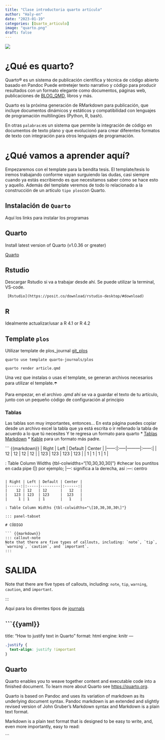 ```yaml
---
title: "Clase introductoria quarto artículo"
author: "Haly-en"
date: "2023-01-19"
categories: [Quarto_articulo]
image: "quarto.png"
draft: false
---
```


![](quarto.png)

# ¿Qué es quarto?

Quarto® es un sistema de publicación científica y técnica de código abierto basado en Pandoc Puede entretejer texto narrativo y código para producir resultados con un formato elegante como documentos, páginas web, publicaciones de [BLOG_QMD](https://ivelasq.quarto.pub/building-a-blog-with-quarto/workflow/write-docs/), libros y más.

Quarto es la próxima generación de RMarkdown para publicación, que incluye documentos dinámicos y estáticos y compatibilidad con lenguajes de programación multilingües (Python, R, bash).

En otras `palabras`:es un sistema que permite la integración de código en documentos de texto plano y que evolucionó para crear diferentes formatos de texto con integración para otros lenguajes de programación. 


# ¿Qué vamos a aprender aquí?

Empezaremos con el template para la bendita tesis.
El template/tesis lo iremos trabajando conforme vayan surguiendo las dudas, casi siempre cuando ya estás escribiendo es que necesitamos saber cómo se hace esto y aquello. 
Además del template veremos de todo lo relacionado a la construcción de un artículo `tipo plos`con Quarto.\n 

::: panel-tabset
## Instalación de `Quarto`

Aquí los links para instalar los programas

::: panel-tabset
## Quarto

Install latest version of Quarto (v1.0.36 or greater)

[Quarto](https://quarto.org/docs/get-started/)

## Rstudio

Descargar Rstudio si va a trabajar desde ahí. Se puede utilizar la terminal, VS-code.

     [Rstudio](https://posit.co/download/rstudio-desktop/#download)

## R

Idealmente actualizar/usar a R 4.1 or R 4.2
:::

## Template `plos`

Utilizar template de plos_journal [git_plos](https://github.com/quarto-journals/plos/blob/main/README.md)

    quarto use template quarto-journals/plos

    quarto render article.qmd 
:::

Una vez que instalas o usas el template, se generan archivos necesarios para utilizar el template.☂️

Para empezar, en el archivo *.qmd* ahí se va a guardar el texto de tu artículo, junto con un pequeño código de configuración al principio



### Tablas

Las tablas son muy importantes, entonces...
En esta página puedes copiar desde un archivo excel la tabla que ya está escrita o ir rellenado la tabla de acuerdo a lo que tú necesites 
Y te regresa un formato para quarto 
* [Tablas Markdown](https://rpubs.com/Juve_Campos/tablasRMarkdown)
* [Kable](https://rpubs.com/Juve_Campos/tablasRMarkdown) para un formato más padre. 

``` {{markdown}}
| Right | Left | Default | Center |
|------:|:-----|---------|:------:|
|    12 | 12   | 12      |   12   |
|   123 | 123  | 123     |  123   |
|     1 | 1    | 1       |   1    |

: Table Column Widths {tbl-colwidths="[10,30,30,30]"}
#checar los puntitos en cada pipe (|) por ejemplo;  |---: significa a la derecha, así :---: centro  
```

| Right | Left | Default | Center |
|------:|:-----|---------|:------:|
|    12 | 12   | 12      |   12   |
|   123 | 123  | 123     |  123   |
|     1 | 1    | 1       |   1    |

: Table Column Widths {tbl-colwidths="\[10,30,30,30\]"}

::: panel-tabset

# CÓDIGO

``` {{markdown}}
::: callout-note
Note that there are five types of callouts, including: `note`, `tip`, `warning`, `caution`, and `important`.
:::

```
# SALIDA

::: callout-note
Note that there are five types of callouts, including: `note`, `tip`, `warning`, `caution`, and `important`.
:::
:::

Aquí para los direntes tipos de [journals](https://github.com/quarto-journals)

```{{yaml}}
---
title: "How to justify text in Quarto"
format: html
engine: knitr
---

```css
.justify {
  text-align: justify !important
}
```

## Quarto

::: {.justify}

Quarto enables you to weave together content and executable code into a finished document. To learn more about Quarto see <https://quarto.org>.

Quarto is based on Pandoc and uses its variation of markdown as its underlying document syntax. Pandoc markdown is an extended and slightly revised version of John Gruber's Markdown syntax and Markdown is a plain text format.

Markdown is a plain text format that is designed to be easy to write, and, even more importantly, easy to read:

:::
```

